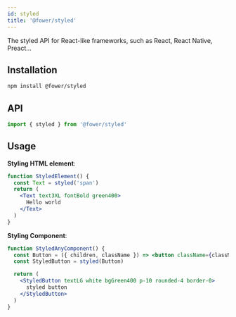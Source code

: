 ```yaml
---
id: styled
title: '@fower/styled'
---
```


The styled API for React-like frameworks, such as React, React Native, Preact...

## Installation

```bash npm2yarn
npm install @fower/styled
```

## API

```jsx
import { styled } from '@fower/styled'
```

## Usage

**Styling HTML element**:

```jsx live
function StyledElement() {
  const Text = styled('span')
  return (
    <Text text3XL fontBold green400>
      Hello world
    </Text>
  )
}
```

**Styling Component**:

```jsx live
function StyledAnyComponent() {
  const Button = ({ children, className }) => <button className={className}>{children}</button>
  const StyledButton = styled(Button)

  return (
    <StyledButton textLG white bgGreen400 p-10 rounded-4 border-0>
      styled button
    </StyledButton>
  )
}
```
